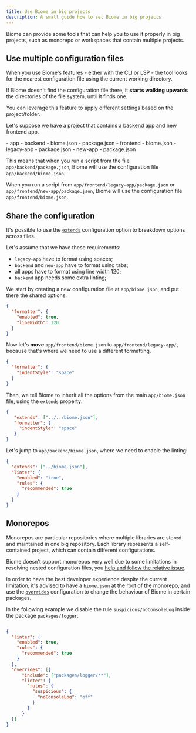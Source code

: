 ```yaml
---
title: Use Biome in big projects
description: A small guide how to set Biome in big projects
---
```



Biome can provide some tools that can help you to use it properly in big projects, such as monorepo or workspaces that contain multiple projects.


## Use multiple configuration files

When you use Biome's features - either with the CLI or LSP - the tool looks for the nearest configuration file using the current working directory.

If Biome doesn't find the configuration file there, it **starts walking upwards** the directories of the file system, until it finds one.

You can leverage this feature to apply different settings based on the project/folder.

Let's suppose we have a project that contains a backend app and new frontend app.


<FileTree>
  - app
    - backend
      - biome.json
      - package.json
    - frontend
      - biome.json
      - legacy-app
        - package.json
      - new-app
        - package.json
</FileTree>

This means that when you run a script from the file `app/backend/package.json`, Biome will use the configuration file `app/backend/biome.json`.

When you run a script from `app/frontend/legacy-app/package.json` or `app/frontend/new-app/package.json`, Biome will use the configuration file `app/frontend/biome.json`.

## Share the configuration

It's possible to use the [`extends`](/reference/configuration#extends) configuration option to breakdown options across files.

Let's assume that we have these requirements:
- `legacy-app` have to format using spaces;
- `backend` and `new-app` have to format using tabs;
- all apps have to format using line width 120;
- `backend` app needs some extra linting;

We start by creating a new configuration file at `app/biome.json`, and put there the shared options:


```json title="app/biome.json"
{
  "formatter": {
    "enabled": true,
    "lineWidth": 120
  }
}
```

Now let's **move** `app/frontend/biome.json` to `app/frontend/legacy-app/`, because that's where we need to use a different formatting.


```json title="app/frontend/legacy-app/biome.json"
{
  "formatter": {
    "indentStyle": "space"
  }
}
```

Then, we tell Biome to inherit all the options from the main `app/biome.json` file, using the `extends` property:

```json title="app/frontend/legacy-app/biome.json" ins={2}
{
   "extends": ["../../biome.json"],
   "formatter": {
     "indentStyle": "space"
   }
}
```

Let's jump to `app/backend/biome.json`, where we need to enable the linting:


```json title="app/backend/biome.json"
{
  "extends": ["../biome.json"],
  "linter": {
    "enabled": "true",
    "rules": {
      "recommended": true
    }
  }
}
```

## Monorepos

Monorepos are particular repositories where multiple libraries are stored and maintained in one big repository. Each library represents a self-contained project, which can contain different configurations.

Biome doesn't support monorepos very well due to some limitations in resolving nested configuration files, you [help and follow the relative issue](https://github.com/biomejs/biome/issues/2228).

In order to have the best developer experience despite the current limitation, it's advised to have a `biome.json` at the root of the monorepo, and use the [`overrides`](/reference/configuration/#overrides) configuration to change the behaviour of Biome in certain packages.

In the following example we disable the rule `suspicious/noConsoleLog` inside the package `packages/logger`.

```json title="biome.jsonc"

{
  "linter": {
    "enabled": true,
    "rules": {
      "recommended": true
    }
  },
  "overrides": [{
      "include": ["packages/logger/**"],
      "linter": {
        "rules": {
          "suspicious": {
            "noConsoleLog": "off"
          }
        }
      }
  }]
}
```
